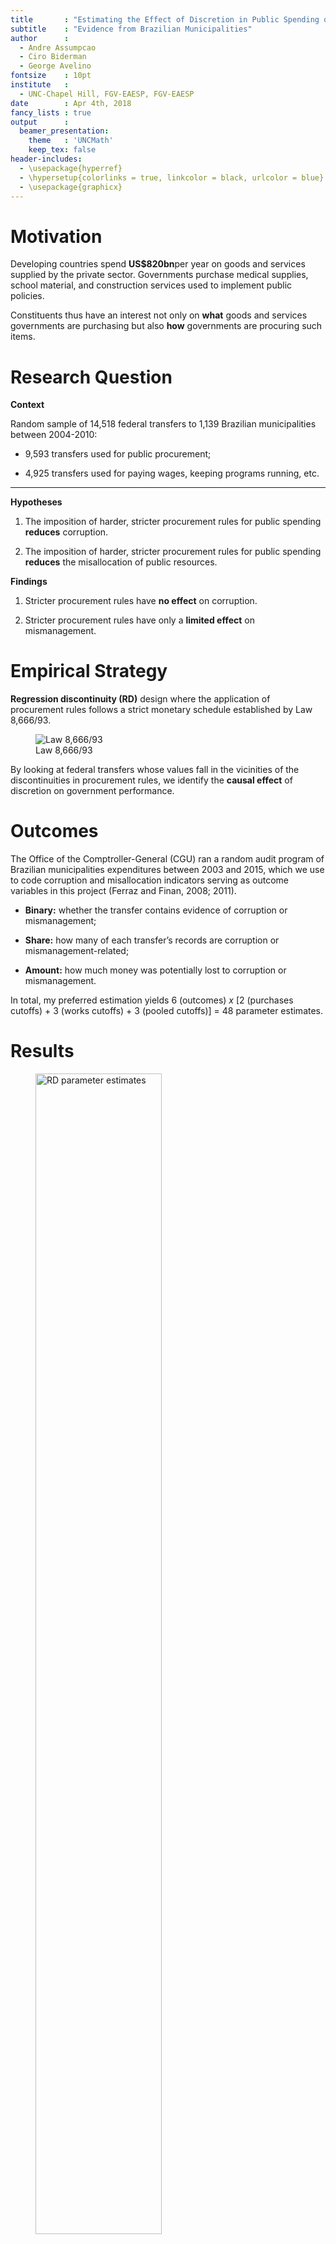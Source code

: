 ```yaml
---
title       : "Estimating the Effect of Discretion in Public Spending on Government Performance"
subtitle    : "Evidence from Brazilian Municipalities"
author      :
  - Andre Assumpcao
  - Ciro Biderman
  - George Avelino
fontsize    : 10pt
institute   : 
  - UNC-Chapel Hill, FGV-EAESP, FGV-EAESP
date        : Apr 4th, 2018
fancy_lists : true
output      : 
  beamer_presentation:
    theme   : 'UNCMath'
    keep_tex: false
header-includes:
  - \usepackage{hyperref}
  - \hypersetup{colorlinks = true, linkcolor = black, urlcolor = blue}
  - \usepackage{graphicx}
---
```


# Motivation

Developing countries spend **US$820bn**\footnotemark \space per year on goods and services supplied by the private sector. Governments purchase medical supplies, school material, and construction services used to implement public policies.

\hyperlink{PARTICIPANTS}{\beamergotobutton{Participants}} 

\bigskip

Constituents thus have an interest not only on **what** goods and services governments are purchasing but also **how** governments are procuring such items.

<!-- 
\begin{itemize}

  \item<2-4> When will the town build better roads? 

  \item<3-4> Should the government ask for three budget proposals for a school project or just one?

  \item<4-4> How many insulin injections should be purchased given their expiry date and the number of people who need them?

\end{itemize} -->

\footnotetext{Estimate based on 2017 World Bank data.}

# Research Question

\begin{center}

\textit{Does the imposition of harder, stricter procurement rules for government expenditure reduce corruption and misallocation of public resources?}

\end{center}

\bigskip

**Context**

Random sample of 14,518 federal transfers to 1,139 Brazilian municipalities between 2004-2010:

\bigskip

- 9,593 transfers used for public procurement;

- 4,925 transfers used for paying wages, keeping programs running, etc.

---

**Hypotheses**

1. The imposition of harder, stricter procurement rules for public spending **reduces** corruption.

1. The imposition of harder, stricter procurement rules for public spending **reduces** the misallocation of public resources.

\bigskip

**Findings**

1. Stricter procurement rules have **no effect** on corruption.

1. Stricter procurement rules have only a **limited effect** on mismanagement.

# Empirical Strategy

**Regression discontinuity (RD)** design where the application of procurement rules follows a strict monetary schedule established by Law 8,666/93.

![Law 8,666/93](./images/procurement_schedule.png)

By looking at federal transfers whose values fall in the vicinities of the discontinuities in procurement rules, we identify the **causal effect** of discretion on government performance.

# Outcomes

The Office of the Comptroller-General (CGU) ran a random audit program of Brazilian municipalities expenditures between 2003 and 2015, which we use to code corruption and misallocation indicators serving as outcome variables in this project (Ferraz and Finan, 2008; 2011).

- **Binary:** whether the transfer contains evidence of corruption or mismanagement;

- **Share:** how many of each transfer's records are corruption or mismanagement-related;

- **Amount:** how much money was potentially lost to corruption or mismanagement.

In total, my preferred estimation yields 6 (outcomes) *x* [2 (purchases cutoffs) + 3 (works cutoffs) + 3 (pooled cutoffs)] = 48 parameter estimates.

# Results 

![RD parameter estimates](./images/table.png){width=69%}

# Results 

![RD parameter estimates](./images/table2.png){width=69%}

# Mismanagement Binary

![Outcome 1](./images/mismanagementplot1.png)

**Interpretation:** imposing stricter rules on bureaucrats when hiring private contractors in public works projects reduces the probability of finding mismanagement problems in these projects by **41.9 percentage points**.

# Mismanagement Share

![Outcome 2](./images/mismanagementplot2.png)

**Interpretation:** imposing stricter rules on bureaucrats when hiring private contractors in public works projects reduces the share of mismanagement problems found by auditors by **29.1 percentage points**.

# Mismanagement Amount

![Outcome 3](./images/mismanagementplot3.png)

**Interpretation:** imposing stricter rules on bureaucrats when hiring private contractors in public works projects reduces the amount lost to mismanagement by **R$4,611** (**$1,155** using the current exchange rate).

# Results are robust!

1. We run covariate balance tests across cutoffs and include covariates in regressions.

2. We try different models (linear vs. quadratic, non-parametric RD).

3. We use robust standard errors, clustered at the municipal level, and health, education, and auditing fixed effects.

4. We run the McCrary (2008) test for manipulation of the running variable and throw away the last cutoff in the goods/services procurement type.

5. Optimal bandwidth selection comes from Calonico, Cattaneo, and Titiunik (2015), but we also run our local (quadratic) regressions at smaller bandwidths.

6. There are two falsification tests showing that our significant mismanagement effects are not spurious...

# Falsification Tests 1

Is this result spurious? Using **fake purchases** cutoffs for works transfers, the answer is **no**.

![Mismanagement Binary Placebo 1](./images/01falsificationplot1.png)

# Falsification Tests 2

Isn't this a feature of those transfers rather than a feature of procurement? Using **non-procurement** transfers, the answer is also **no**.

![Mismanagement Binary Placebo 2](./images/02falsificationplot1.png)

# Scientific Contribution

1. **No evidence that lower discretion** in public spending reduces corruption.

2. **Limited welfare effect:**  A back-of-the-envelope calculation shows limited effect of restricting procurement: Law 8,666/93 prevents only 5.98% of all observed misallocation of resources.

3. **Top-down legislation is ineffective:** legislation to limit discretion becomes meaningless with inflation and when bureaucrats adjust behavior to procurement rules.

4. Not discussed in this presentation... but we have also developed a text analysis algorithm to read in each transfer and assign it to procurement types (in appendix).

# Thank you!

Andre Assumpcao \
Ph.D. Candidate \
Department of Public Policy \
The University of North Carolina at Chapel Hill \
[https://aassumpcao.github.io](https://aassumpcao.github.io)

---

\begin{center}

\textbf{\large Supplemental Material}

\end{center}

# Summary Statistics

![Panel A: Variables at the Service Order Level](./images/panelA.png)

# Summary Statistics

![Panel B: Variables at the Municipal Level](./images/panelB.png)

# Covariate Balance Tests

![Covariate Balance](./images/covariates.png){width=75%}

# Bandwidth Tests

![Bandwidth Tests](./images/bandwidth.png)

# RD Graphs

![RD Graphs](./images/graphs.png){width=105%}

# Falsification Tests 1

Is this result spurious? Using **fake purchases** cutoffs for works transfers, the answer is **no**.

**Mismanagement Share**

![Mismanagement Share Placebo 1](./images/01falsificationplot2.png)

# Falsification Tests 1

Is this result spurious? Using **fake purchases** cutoffs for works transfers, the answer is **no**.

**Mismanagement Amount**

![Mismanagement Amount Placebo 1](./images/01falsificationplot3.png)

# Falsification Tests 2

Isn't this a feature of those transfers rather than a feature of procurement? Using **non-procurement** transfers, the answer is also **no**.

**Mismanagement Share**

![Mismanagement Share Placebo 2](./images/02falsificationplot2.png)

# Falsification Tests 2

Isn't this a feature of those transfers rather than a feature of procurement? Using **non-procurement** transfers, the answer is also **no**.

**Mismanagement Amount**

![Mismanagement Amount Placebo 2](./images/02falsificationplot3.png)

# Cost-Benefit Analysis

![Back-of-the-envelope Calculation](./images/cba.png)

